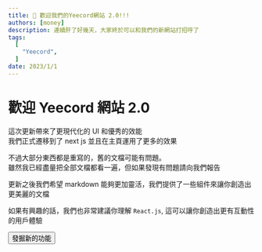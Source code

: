 ```yaml
---
title: 🎉 歡迎我們的Yeecord網站 2.0!!!
authors: [money]
description: 連續肝了好幾天，大家終於可以和我們的新網站打招呼了
tags:
  [
	"Yeecord",
  ]
date: 2023/1/1
---
```



# 歡迎 Yeecord 網站 2.0

這次更新帶來了更現代化的 UI 和優秀的效能 <br />
我們正式遷移到了 next js 並且在主頁運用了更多的效果

不過大部分東西都是重寫的，舊的文檔可能有問題。<br/>
雖然我已經盡量把全部文檔都看一遍，但如果發現有問題請向我們報告

<Accordion title="貢獻者需要注意什麼？">

更新之後我們希望 markdown 能夠更加靈活，我們提供了一些組件來讓你創造出更美麗的文檔

如果有興趣的話，我們也非常建議你理解 `React.js`, 這可以讓你創造出更有互動性的用戶體驗

<Link href="/docs/migrate-to-docs-v2" className="!no-underline">
    <button className="secondary-button mt-2">發掘新的功能</button>
</Link>

</Accordion>
